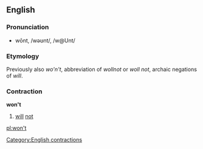 ==English==
===Pronunciation===
*wōnt, /wəʊnt/, /w@Unt/

===Etymology===
Previously also ''wo'n't'', abbreviation of ''wollnot'' or ''woll not'', archaic negations of ''will''.

===Contraction===
'''won't'''

#[[will]] [[not]]

[[pl:won't]]
[[Category:English contractions]]